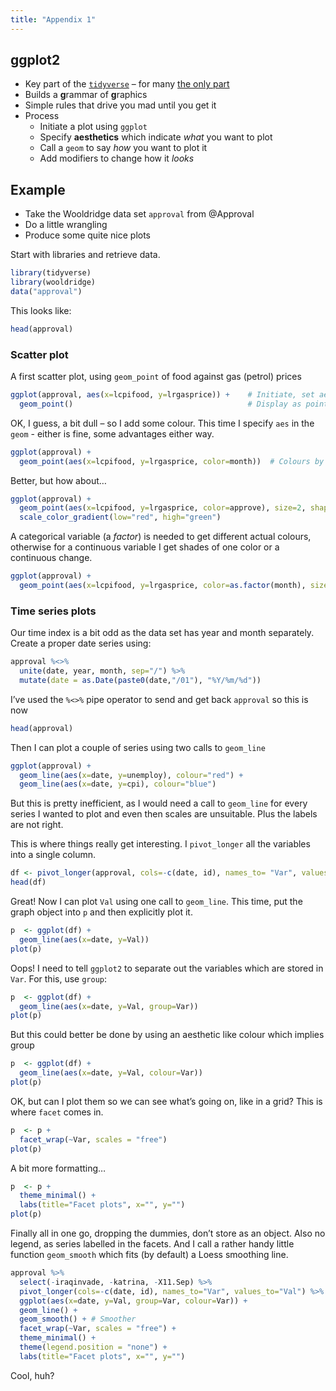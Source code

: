 ```yaml
---
title: "Appendix 1"
---
```


## ggplot2

-   Key part of the [`tidyverse`](https://www.tidyverse.org/) -- for many [the only part](https://en.wikipedia.org/wiki/ggplot2)
-   Builds a **g**rammar of **g**raphics
-   Simple rules that drive you mad until you get it
-   Process
    -   Initiate a plot using `ggplot`
    -   Specify **aesthetics** which indicate *what* you want to plot
    -   Call a `geom` to say *how* you want to plot it
    -   Add modifiers to change how it *looks*

## Example

-   Take the Wooldridge data set `approval` from @Approval
-   Do a little wrangling\
-   Produce some quite nice plots

Start with libraries and retrieve data.

```r
library(tidyverse)
library(wooldridge)
data("approval")
```

This looks like:

```r
head(approval) 
```

### Scatter plot

A first scatter plot, using `geom_point` of food against gas (petrol) prices

```r
ggplot(approval, aes(x=lcpifood, y=lrgasprice)) +    # Initiate, set aesthetics
  geom_point()                                       # Display as points
```

OK, I guess, a bit dull -- so I add some colour. This time I specify `aes` in the `geom` - either is fine, some advantages either way.

```r

ggplot(approval) +
  geom_point(aes(x=lcpifood, y=lrgasprice, color=month))  # Colours by month
```

Better, but how about...

```r
ggplot(approval) +
  geom_point(aes(x=lcpifood, y=lrgasprice, color=approve), size=2, shape=17) + # Colours by popularity!
  scale_color_gradient(low="red", high="green") 

```

A categorical variable (a *factor*) is needed to get different actual colours, otherwise for a continuous variable I get shades of one color or a continuous change.

```r
ggplot(approval) +
  geom_point(aes(x=lcpifood, y=lrgasprice, color=as.factor(month), size=as.factor(year)))
```

### Time series plots

Our time index is a bit odd as the data set has year and month separately. Create a proper date series using:

```r
approval %<>% 
  unite(date, year, month, sep="/") %>% 
  mutate(date = as.Date(paste0(date,"/01"), "%Y/%m/%d"))
```

I've used the `%<>%` pipe operator to send and get back `approval` so this is now

```r
head(approval) 
```

Then I can plot a couple of series using two calls to `geom_line`

```r
ggplot(approval) +
  geom_line(aes(x=date, y=unemploy), colour="red") +
  geom_line(aes(x=date, y=cpi), colour="blue") 
```

But this is pretty inefficient, as I would need a call to `geom_line` for every series I wanted to plot and even then scales are unsuitable. Plus the labels are not right.

This is where things really get interesting. I `pivot_longer` all the variables into a single column.

```r
df <- pivot_longer(approval, cols=-c(date, id), names_to= "Var", values_to = "Val")
head(df)
```

Great! Now I can plot `Val` using one call to `geom_line`. This time, put the graph object into `p` and then explicitly plot it.

```r
p  <- ggplot(df) +
  geom_line(aes(x=date, y=Val))
plot(p)
```

Oops! I need to tell `ggplot2` to separate out the variables which are stored in `Var`. For this, use `group`:

```r
p  <- ggplot(df) +
  geom_line(aes(x=date, y=Val, group=Var))
plot(p)
```

But this could better be done by using an aesthetic like colour which implies group

```r
p  <- ggplot(df) +
  geom_line(aes(x=date, y=Val, colour=Var))
plot(p)
```

OK, but can I plot them so we can see what's going on, like in a grid? This is where `facet` comes in.

```r
p  <- p +
  facet_wrap(~Var, scales = "free")
plot(p)
```

A bit more formatting...

```r
p  <- p +
  theme_minimal() + 
  labs(title="Facet plots", x="", y="")
plot(p)
```

Finally all in one go, dropping the dummies, don't store as an object. Also no legend, as series labelled in the facets. And I call a rather handy little function `geom_smooth` which fits (by default) a Loess smoothing line.

```r
approval %>% 
  select(-iraqinvade, -katrina, -X11.Sep) %>%
  pivot_longer(cols=-c(date, id), names_to="Var", values_to="Val") %>%
  ggplot(aes(x=date, y=Val, group=Var, colour=Var)) +
  geom_line() +
  geom_smooth() + # Smoother
  facet_wrap(~Var, scales = "free") +
  theme_minimal() + 
  theme(legend.position = "none") +
  labs(title="Facet plots", x="", y="")
```

Cool, huh?
